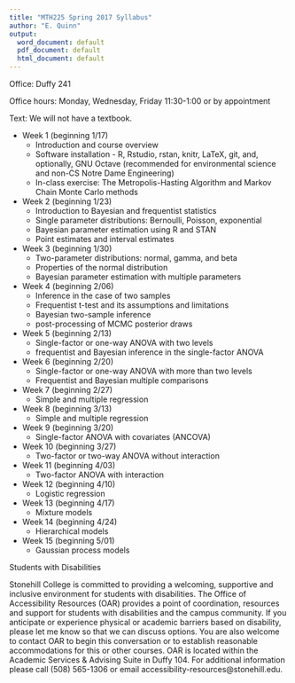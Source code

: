 ---
title: "MTH225 Spring 2017 Syllabus"
author: "E. Quinn"
output:
  word_document: default
  pdf_document: default
  html_document: default
---

Office: Duffy 241

Office hours:  Monday, Wednesday, Friday 11:30-1:00 or by appointment

Text: We will not have a textbook.

* Week 1 (beginning 1/17)
    + Introduction and course overview
    + Software installation - R, Rstudio, rstan, knitr, LaTeX, git, and, optionally, GNU Octave (recommended for environmental science and non-CS Notre Dame Engineering)
    + In-class exercise: The Metropolis-Hasting Algorithm and Markov Chain Monte Carlo methods
* Week 2 (beginning 1/23)
    + Introduction to Bayesian and frequentist statistics 
    + Single parameter distributions: Bernoulli, Poisson, exponential
    + Bayesian parameter estimation using R and STAN
    + Point estimates and interval estimates
* Week 3 (beginning 1/30)
    + Two-parameter distributions: normal, gamma, and beta
    + Properties of the normal distribution
    + Bayesian parameter estimation with multiple parameters
* Week 4 (beginning 2/06)
    + Inference in the case of two samples 
    + Frequentist t-test and its assumptions and limitations
    + Bayesian two-sample inference
    + post-processing of MCMC posterior draws
* Week 5 (beginning 2/13)
    + Single-factor or one-way ANOVA with two levels
    + frequentist and Bayesian inference in the single-factor ANOVA
* Week 6 (beginning 2/20)
    + Single-factor or one-way ANOVA with more than two levels 
    + Frequentist and Bayesian multiple comparisons
* Week 7 (beginning 2/27)
    + Simple and multiple regression
* Week 8 (beginning 3/13)
    + Simple and multiple regression
* Week 9 (beginning 3/20)
    + Single-factor ANOVA with covariates (ANCOVA)
* Week 10 (beginning 3/27)
    + Two-factor or two-way ANOVA without interaction
* Week 11 (beginning 4/03)
    + Two-factor ANOVA with interaction
* Week 12 (beginning 4/10)
    + Logistic regression
* Week 13 (beginning 4/17)
    + Mixture models
* Week 14 (beginning 4/24)
    + Hierarchical models
* Week 15 (beginning 5/01)
    + Gaussian process models

Students with Disabilities

Stonehill College is committed to providing a welcoming, supportive and inclusive environment for students with disabilities. The Office of Accessibility Resources (OAR) provides a point of coordination, resources and support for students with disabilities and the campus community. If you anticipate or experience physical or academic barriers based on disability, please let me know so that we can discuss options. You are also welcome to contact OAR to begin this conversation or to establish reasonable accommodations for this or other courses. OAR is located within the Academic Services & Advising Suite in Duffy 104. For additional information please call (508) 565-1306 or email accessibility-resources@stonehill.edu.